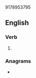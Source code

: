 {{also|re-sewed}}9178953795

==English==

===Verb===
{{head|en|verb form}}

# {{en-past of|resew}}

===Anagrams===
* {{anagrams|en|a=deeersw|reweeds|sewered|weeders}}